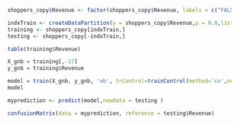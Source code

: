 
```r
shoppers_copy$Revenue <- factor(shoppers_copy$Revenue, labels = c("FALSE", "TRUE"))

indxTrain <- createDataPartition(y = shoppers_copy$Revenue,p = 0.8,list = FALSE)
training <- shoppers_copy[indxTrain,]
testing <- shoppers_copy[-indxTrain,]
```

```r
table(training$Revenue)
```

```r
X_gnb = training[,-17]
y_gnb = training$Revenue
```

```r
model = train(X_gnb, y_gnb, 'nb', trControl=trainControl(method='cv',number=10))
model
```

```r
myprediction <- predict(model,newdata = testing )
```

```r
confusionMatrix(data = myprediction, reference = testing$Revenue)
```

```r

```